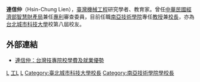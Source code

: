 {{BLP unsourced|time=2011-12-03T13:02:42+00:00}}
{{Infobox_Scientist
| name = 連信仲
| Sex = 男
| now = [[機械學者|機械學者]]
| party =
| period = 
| nationality ={{ROC}}
| date of death 
| place of death = 
| spouse = 
|work_institution = [[智慧財產局|智慧財產局]]<br />[[神通機構電腦公司|神通機構電腦公司]]<br />[[臺北城市科技大學|臺北城市科技大學]]<br />[[南亞技術學院|南亞技術學院]]
|alma_mater = [[光武工專|光武工專]]<br />[[國立臺灣科技大學|國立臺灣科技大學]]<br />[[國立中央大學|國立中央大學]]
|field =[[創新設計|創新設計]]、[[創意開發|創意開發]]、[[專利發明|專利發明]]、[[電腦視覺|電腦視覺]]、[[智慧型控制|智慧型控制]]、[[自動化|自動化]]、[[順序控制|順序控制]]、[[機電整合|機電整合]]、[[氣液壓學|氣液壓學]]
}}
'''連信仲'''（Hsin-Chung Lien），[[臺灣|臺灣]][[機械工程|機械工程]]研究學者、教育家。曾任[[中華民國|中華民國]][[經濟部智慧財產局|經濟部智慧財產局]]兼任[[專利|專利]]審查委員，目前任職[[南亞技術學院|南亞技術學院]]專任[[教授|教授]]兼[[校長|校長]]，亦為[[台北城市科技大學|台北城市科技大學]]校第八屆校友。

==外部連結==
* [http://space.tv.cctv.com/video/VIDE1241426792013999 連信仲：台灣技專院校學費及就業優勢]{{dead link|date=2018年4月 |bot=InternetArchiveBot |fix-attempted=yes }}

[[Category:台灣機械工程學家|L]]
[[Category:國立中央大學校友|工L]]
[[Category:國立臺灣科技大學校友|L]]
[[Category:臺北城市科技大學校長|Category:臺北城市科技大學校長]]
[[Category:南亞技術學院學校長|Category:南亞技術學院學校長]]